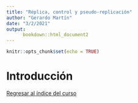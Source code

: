 ```yaml
---
title: "Réplica, control y pseudo-replicación"
author: "Gerardo Martín"
date: "3/2/2021"
output: 
      bookdown::html_document2
---
```


```r
knitr::opts_chunk$set(echo = TRUE)
```

# Introducción



[Regresar al índice del curso](index.html)